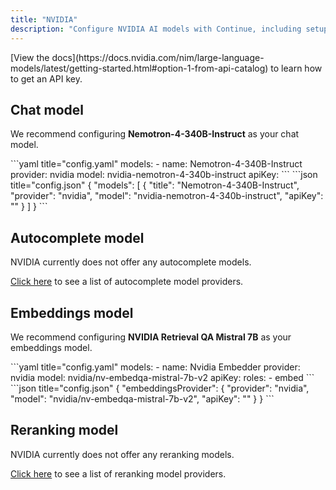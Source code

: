 ```yaml
---
title: "NVIDIA"
description: "Configure NVIDIA AI models with Continue, including setup for Nemotron-4-340B-Instruct for chat and NVIDIA Retrieval QA Mistral 7B for embeddings"
---
```


<Info>
  [View the
  docs](https://docs.nvidia.com/nim/large-language-models/latest/getting-started.html#option-1-from-api-catalog)
  to learn how to get an API key.
</Info>

## Chat model

We recommend configuring **Nemotron-4-340B-Instruct** as your chat model.

<Tabs>
  <Tab title="YAML">
  ```yaml title="config.yaml"
  models:
    - name: Nemotron-4-340B-Instruct
      provider: nvidia
      model: nvidia-nemotron-4-340b-instruct
      apiKey: <YOUR_NVIDIA_API_KEY>
  ```
  </Tab>
  <Tab title="JSON">
  ```json title="config.json"
  {
    "models": [
      {
        "title": "Nemotron-4-340B-Instruct",
        "provider": "nvidia",
        "model": "nvidia-nemotron-4-340b-instruct",
        "apiKey": "<YOUR_NVIDIA_API_KEY>"
      }
    ]
  }
  ```
  </Tab>
</Tabs>

## Autocomplete model

NVIDIA currently does not offer any autocomplete models.

[Click here](../../model-roles/autocomplete.md) to see a list of autocomplete model providers.

## Embeddings model

We recommend configuring **NVIDIA Retrieval QA Mistral 7B** as your embeddings model.

<Tabs>
  <Tab title="YAML">
  ```yaml title="config.yaml"
  models:
    - name: Nvidia Embedder
      provider: nvidia
      model: nvidia/nv-embedqa-mistral-7b-v2
      apiKey: <YOUR_NVIDIA_API_KEY>
      roles:
        - embed
  ```
  </Tab>
  <Tab title="JSON">
  ```json title="config.json"
  {
    "embeddingsProvider": {
      "provider": "nvidia",
      "model": "nvidia/nv-embedqa-mistral-7b-v2",
      "apiKey": "<YOUR_NVIDIA_API_KEY>"
    }
  }
  ```
  </Tab>
</Tabs>

## Reranking model

NVIDIA currently does not offer any reranking models.

[Click here](../../model-roles/reranking.mdx) to see a list of reranking model providers.